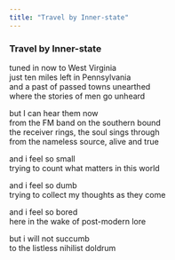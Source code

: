 ```yaml
---
title: "Travel by Inner-state"
---
```


### Travel by Inner-state

tuned in now to West Virginia<br>
just ten miles left in Pennsylvania<br>
and a past of passed towns unearthed<br>
where the stories of men go unheard<br>

but I can hear them now<br>
from the FM band on the southern bound<br>
the receiver rings, the soul sings through<br>
from the nameless source, alive and true<br>

and i feel so small<br>
trying to count what matters in this world<br>

and i feel so dumb<br>
trying to collect my thoughts as they come<br>

and i feel so bored<br>
here in the wake of post-modern lore<br>

but i will not succumb<br>
to the listless nihilist doldrum<br>

<br>
